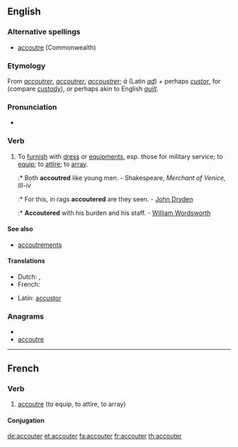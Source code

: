 ==English==

===Alternative spellings===
* [[accoutre]] (Commonwealth)

===Etymology===
From {{etyl|fr}} ''[[accoutrer]]'', {{etyl|fro}} ''[[accoutrer]]'', ''[[accoustrer]]''; ''à'' (Latin ''[[ad]]'') + perhaps {{etyl|LL.}} ''[[custor]]'', for {{term|custos||guardian, sacristan}} (compare [[custody]]), or perhaps akin to English ''[[guilt]]''.

===Pronunciation===
* {{IPA|/əˈkuːtə/}}

===Verb===
{{en-verb}}

# {{transitive}} To [[furnish]] with [[dress]] or [[equipment]]s, esp. those for military service; to [[equip]]; to [[attire]]; to [[array]].
#:* Both '''accoutred''' like young men. - Shakespeare, ''Merchant of Venice, III-iv''
#:* For this, in rags '''accoutered''' are they seen. - [[w:John Dryden|John Dryden]]
#:* '''Accoutered''' with his burden and his staff. - [[w:William Wordsworth|William Wordsworth]]

====See also====
* [[accoutrements]]

====Translations====
{{checktrans-top}}
* Dutch: {{t+|nl|voorzien}}, {{t+|nl|uitdossen}}
* French: {{t+|fr|accoutrer}}
{{trans-mid}}
* Latin: [[accustor]]
{{trans-bottom}}

===Anagrams===
* {{alphagram|acceortu}}
* [[accoutre#English|accoutre]]


----

==French==

===Verb===
{{infl|fr|verb}}

# [[accoutre]] (to equip, to attire, to array)

====Conjugation====
{{fr-conj-er|accout|avoir}}

[[de:accouter]]
[[et:accouter]]
[[fa:accouter]]
[[fr:accouter]]
[[th:accouter]]